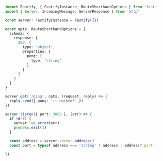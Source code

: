 
```ts
import Fastify, { FastifyInstance, RouteShorthandOptions } from 'fastify'
import { Server, IncomingMessage, ServerResponse } from 'http'

const server: FastifyInstance = Fastify({})

const opts: RouteShorthandOptions = {
  schema: {
    response: {
      200: {
        type: 'object',
        properties: {
          pong: {
            type: 'string'
          }
        }
      }
    }
  }
}

server.get('/ping', opts, (request, reply) => {
  reply.send({ pong: 'it worked!' })
})

server.listen({ port: 3000 }, (err) => {
  if (err) {
    server.log.error(err)
    process.exit(1)
  }

  const address = server.server.address()
  const port = typeof address === 'string' ? address : address?.port

})
```